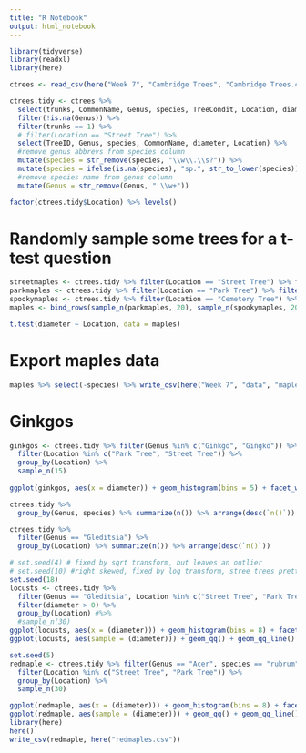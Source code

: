 ```yaml
---
title: "R Notebook"
output: html_notebook
---
```

```r
library(tidyverse)
library(readxl)
library(here)
```

```r
ctrees <- read_csv(here("Week 7", "Cambridge Trees", "Cambridge Trees.csv"))
```
```r
ctrees.tidy <- ctrees %>%
  select(trunks, CommonName, Genus, species, TreeCondit, Location, diameter, BareRoot, TreeID) %>% 
  filter(!is.na(Genus)) %>% 
  filter(trunks == 1) %>% 
  # filter(Location == "Street Tree") %>% 
  select(TreeID, Genus, species, CommonName, diameter, Location) %>% 
  #remove genus abbrevs from species column
  mutate(species = str_remove(species, "\\w\\.\\s?")) %>% 
  mutate(species = ifelse(is.na(species), "sp.", str_to_lower(species))) %>% 
  #remove species name from genus column
  mutate(Genus = str_remove(Genus, " \\w+"))

factor(ctrees.tidy$Location) %>% levels()
```

# Randomly sample some trees for a t-test question

```r
streetmaples <- ctrees.tidy %>% filter(Location == "Street Tree") %>% filter(Genus == "Quercus")
parkmaples <- ctrees.tidy %>% filter(Location == "Park Tree") %>% filter(Genus == "Quercus")
spookymaples <- ctrees.tidy %>% filter(Location == "Cemetery Tree") %>% filter(Genus == "Quercus")
maples <- bind_rows(sample_n(parkmaples, 20), sample_n(spookymaples, 20))
```

```r
t.test(diameter ~ Location, data = maples)
```

# Export maples data

```r
maples %>% select(-species) %>% write_csv(here("Week 7", "data", "maples.csv"))
```


# Ginkgos

```r
ginkgos <- ctrees.tidy %>% filter(Genus %in% c("Ginkgo", "Gingko")) %>% 
  filter(Location %in% c("Park Tree", "Street Tree")) %>% 
  group_by(Location) %>% 
  sample_n(15)
 
ggplot(ginkgos, aes(x = diameter)) + geom_histogram(bins = 5) + facet_wrap(~Location, scales = "free_x")
```

```r
ctrees.tidy %>% 
  group_by(Genus, species) %>% summarize(n()) %>% arrange(desc(`n()`))
```

```r
ctrees.tidy %>% 
  filter(Genus == "Gleditsia") %>% 
  group_by(Location) %>% summarize(n()) %>% arrange(desc(`n()`))
```

```r
# set.seed(4) # fixed by sqrt transform, but leaves an outlier
# set.seed(10) #right skewed, fixed by log transform, stree trees pretty platykurtic
set.seed(18)
locusts <- ctrees.tidy %>% 
  filter(Genus == "Gleditsia", Location %in% c("Street Tree", "Park Tree")) %>% 
  filter(diameter > 0) %>% 
  group_by(Location) #%>% 
  #sample_n(30)
ggplot(locusts, aes(x = (diameter))) + geom_histogram(bins = 8) + facet_wrap(~Location)
ggplot(locusts, aes(sample = (diameter))) + geom_qq() + geom_qq_line() + coord_flip() + facet_wrap(~Location)
```


```r
set.seed(5)
redmaple <- ctrees.tidy %>% filter(Genus == "Acer", species == "rubrum") %>% 
  filter(Location %in% c("Street Tree", "Park Tree")) %>% 
  group_by(Location) %>% 
  sample_n(30)

ggplot(redmaple, aes(x = (diameter))) + geom_histogram(bins = 8) + facet_wrap(~Location)
ggplot(redmaple, aes(sample = (diameter))) + geom_qq() + geom_qq_line() + facet_wrap(~Location)
library(here)
here()
write_csv(redmaple, here("redmaples.csv"))
```

